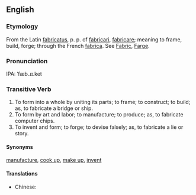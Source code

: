 ==English==
===Etymology===
From the Latin [[fabricatus]], p. p. of [[fabricari]], [[fabricare]]; meaning to frame, build, forge; through the French [[fabrica]].  See [[Fabric]], [[Farge]].  <!-- Adapted from http://www.bennetyee.org/http_webster.cgi?isindex=fabricate&method=exact -->

===Pronunciation===
IPA: ˈfæb.ɹɪ.ket

===Transitive Verb===
# To form into a whole by uniting its parts; to frame; to construct; to build; as, to fabricate a bridge or ship.
# To form by art and labor; to manufacture; to produce; as, to fabricate computer chips.
# To invent and form; to forge; to devise falsely; as, to fabricate a lie or story. 

====Synonyms====
[[manufacture]], [[cook up]], [[make up]], [[invent]]

====Translations====
* Chinese: